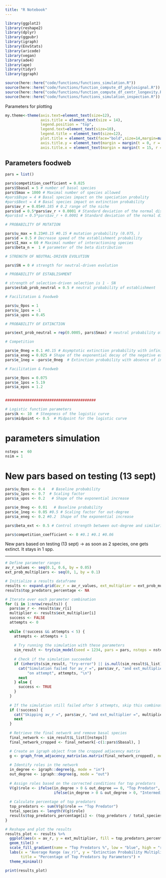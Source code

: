 ```yaml
---
title: "R Notebook"
---
```



```r
library(ggplot2)
library(reshape2)
library(dplyr)
library(ggpubr)
library(igraph)
library(EnvStats)
library(aricode)
library(vegan)
library(ade4)
library(ape)
library(tidyr)
library(ggraph)

source(here::here("code/functions/functions_simulation.R")) 
source(here::here("code/functions/function_compute_df_phylosignal.R"))
source(here::here("code/functions/function_compute_df_centr_longevity.R"))
source(here::here("code/functions/functions_simulation_inspection.R"))

```



Parameters for plotting

```r
my.theme<-theme(axis.text=element_text(size=12),
                axis.title = element_text(size = 14),
                legend.position = "top",
                legend.text=element_text(size=10),
                legend.title = element_text(size=12),
                plot.title = element_text(face="bold",size=14,margin=margin(0,0,20,0),hjust = 0.5),
                axis.title.y = element_text(margin = margin(t = 0, r = 15, b = 0, l = 0)),
                axis.title.x = element_text(margin = margin(t = 15, r = 0, b = 0, l = 0)))
```


## Parameters foodweb

```r
pars = list()

pars$competition_coefficient = 0.025
pars$Sbasal = 5 # number of basal species
pars$Smax = 1000 # Maximal number of species allowed
#pars$Bspe = 4 # Basal species impact on the speciation probality
#pars$Bext = 4 # Basal species impact on extinction probability
pars$av_r = 0.05#0.185 # 0.2 range of the niche
pars$sd = 0.5*pars$av_r + 0.0001 # Standard deviation of the normal distribution used to calculate the niche optimum trait of a new species
#pars$sd = 0.5*pars$av_r + 0.0001 # Standard deviation of the normal distribution used to calculate the niche optimum trait of a new species

# PROBABILITY OF MUTATION

pars$u_max = 0.23#0.15 #0.15 # mutation probability (0.075, )
pars$d = 0.5 # Decrease speed of the establishment probability
pars$I_max = 60 # Maximal number of interactioning species
pars$beta_n =  1 # parameter of the beta distribution 

# STRENGTH OF NEUTRAL-DRIVEN EVOLUTION

pars$SN = 0 # strength for neutral-driven evolution

# PROBABILITY OF ESTABLISHMENT

# strength of selection-driven selection is 1 - SN
pars$estab_prob_neutral = 0.5 # neutral probability of establishment

# Facilitation & Foodweb

pars$u_0pos = 1  
pars$u_1pos = -1 
pars$a_upos = 0.45 

# PROBABILITY OF EXTINCTION

pars$ext_prob_neutral = rep(0.0005, pars$Smax) # neutral probability of extinction

# Competition

pars$e_0neg = 0.1 #0.15 # Asymptotic extinction probability with infinite negative interactions
pars$a_eneg = 0.025 # Shape of the exponential decay of the negative extinction - interaction relationship
pars$e_1neg = -pars$e_0neg  # Extinction probability with absence of interactions

# Facilitation & Foodweb

pars$e_0pos = 0.075 
pars$e_1pos = 5.19 
pars$a_epos = 1.2 


#########################################

# Logistic function parameters
pars$k <- 10  # Steepness of the logistic curve
pars$midpoint <- 0.5  # Midpoint for the logistic curve

```


# parameters simulation

```r
nsteps =  60
nsim = 1

```



# New pars based on testing (13 sept)

```r
pars$u_0pos <- 0.4   # Baseline probability
pars$u_1pos <- 0.7  # Scaling factor
pars$a_upos <- 0.2   # Shape of the exponential increase

pars$e_0neg <- 0.01   # Baseline probability
pars$e_1neg <- 0.05 #0.5 # Scaling factor for out-degree
pars$a_eneg <- 0.2 #0.2  Shape of the exponential increase

pars$beta_ext <- 0.5 # Control strength between out-degree and similarity

pars$competition_coefficient <- 0 #0.1 #0.1 #0.06

```

New pars based on testing (13 sept) -> as soon as 2 species, one gets extinct. It stays in 1 spp.


---------------------

```r

# Define parameter ranges
av_r_values <- seq(0.1, 0.6, by = 0.05)
ext_prob_multipliers <- seq(0, 1, by = 0.1)

# Initialize a results dataframe
results <- expand.grid(av_r = av_r_values, ext_multiplier = ext_prob_multipliers)
results$top_predators_percentage <- NA

# Iterate over each parameter combination
for (i in 1:nrow(results)) {
  pars$av_r <- results$av_r[i]
  multiplier <- results$ext_multiplier[i]
  success <- FALSE
  attempts <- 0
  
  while (!success && attempts < 5) {
    attempts <- attempts + 1
    
    # Try running the simulation with these parameters
    sim_result <- try(sim_model(seed = 1234, pars = pars, nsteps = nsteps), silent = TRUE)
    
    # Check if the simulation succeeded
    if (inherits(sim_result, "try-error") || is.null(sim_result$L_list) || length(sim_result$L_list) < nsteps) {
      cat("Simulation failed for av_r =", pars$av_r, "and ext_multiplier =", multiplier, 
          "on attempt", attempts, "\n")
      next
    } else {
      success <- TRUE
    }
  }
  
  # If the simulation still failed after 5 attempts, skip this combination
  if (!success) {
    cat("Skipping av_r =", pars$av_r, "and ext_multiplier =", multiplier, "after 5 attempts\n")
    next
  }
  
  # Retrieve the final network and remove basal species
  final_network <- sim_result$L_list[[nsteps]]
  final_network_cropped <- final_network[-c(1:pars$Sbasal), ]

  # Create an igraph object from the cropped adjacency matrix
  g <- graph_from_adjacency_matrix(as.matrix(final_network_cropped), mode = "directed")
  
  # Identify roles in the network
  in_degree <- igraph::degree(g, mode = "in")
  out_degree <- igraph::degree(g, mode = "out")
  
  # Assign roles based on the corrected conditions for top predators
  V(g)$role <- ifelse(in_degree > 0 & out_degree == 0, "Top Predator", 
                      ifelse(in_degree > 0 & out_degree > 0, "Intermediate", "Herbivore"))
  
  # Calculate percentage of top predators
  top_predators <- sum(V(g)$role == "Top Predator")
  total_species <- length(V(g)$role)
  results$top_predators_percentage[i] <- (top_predators / total_species) * 100
}

# Reshape and plot the results
results_plot <- results %>%
  ggplot(aes(x = av_r, y = ext_multiplier, fill = top_predators_percentage)) +
  geom_tile() +
  scale_fill_gradient(name = "Top Predators %", low = "blue", high = "red") +
  labs(x = "Average Range (av_r)", y = "Extinction Probability Multiplier", 
       title = "Percentage of Top Predators by Parameters") +
  theme_minimal()

print(results_plot)

```


